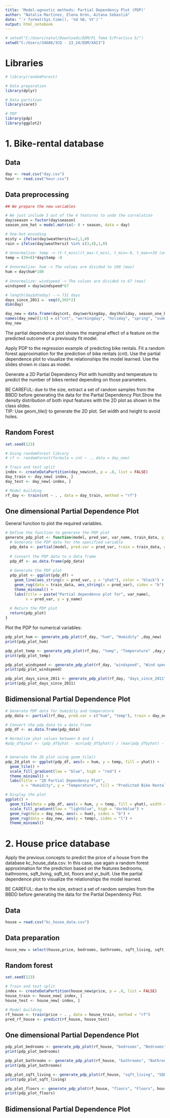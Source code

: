 ```yaml
---
title: 'Model-agnostic methods: Partial Dependency Plot (PDP)'
author: "Natalia Martínez, Elena Orón, Aitana Sebastià"
date: "`r format(Sys.time(), '%d %B, %Y')`"
output: html_notebook
---
```


```r
# setwd("C:/Users/natal/Downloads/EDM/PL Tema 5/Practica 5/")
setwd("C:/Users/34686/3CD - 23_24/EDM/XAI3")
```

# Libraries

```r

# library(randomForest)

# Data preparation
library(dplyr)

# Data partition
library(caret)  

# PDP
library(pdp)
library(ggplot2)

```

# 1. Bike-rental database

## Data

```r
day <- read.csv("day.csv")
hour <- read.csv("hour.csv")
```

## Data preprocessing

```r
## We prepare the new variables

# We just include 3 out of the 4 features to undo the correlation
day$season = factor(day$season)
season_one_hot = model.matrix(~ 0 + season, data = day)

# One-hot encoding
misty = ifelse(day$weathersit==2,1,0)
rain = ifelse(day$weathersit %in% c(3,4),1,0)

# Unnormalize: temp -> (t-t_min)/(t_max-t_min), t_min=-8, t_max=+39 (only in hourly scale) 
temp = (39+8)*day$temp -8
  
# Unnormalize: hum -> The values are divided to 100 (max) 
hum = day$hum*100
  
# Unnormalize: windspeed -> The values are divided to 67 (max)
windspeed = day$windspeed*67

# length(day$dteday) --> 731 days
days_since_2011 =  seq(0,365*2)
dim(day)
```

```r
day_new = data.frame(day$cnt, day$workingday, day$holiday, season_one_hot[,-1], misty, rain, temp, hum, windspeed, days_since_2011)
names(day_new)[1:6] = c("cnt", "workingday", "holiday", "spring", "summer", "fall")
day_new
```

The partial dependence plot shows the marginal effect of a feature on the predicted outcome of a previously fit model.

Apply PDP to the regression example of predicting bike rentals. Fit a random forest approximation for the prediction of bike rentals (cnt). Use the partial dependence plot to visualize the relationships the model learned. Use the slides shown in class as model.

Generate a 2D Partial Dependency Plot with humidity and temperature to predict the number of bikes rented depending on those parameters.

BE CAREFUL: due to the size, extract a set of random samples from the BBDD before generating the data for the Partial Dependency Plot.Show the density distribution of both input features with the 2D plot as shown in the class slides.\
TIP: Use geom_tile() to generate the 2D plot. Set width and height to avoid holes.

## Random Forest

```r
set.seed(123)

# Using randomForest library
# rf <- randomForest(formula = cnt ~ ., data = day_new)

# Train and test split
index <- createDataPartition(day_new$cnt, p = .8, list = FALSE)
day_train <- day_new[ index, ]
day_test <- day_new[-index, ]

# Model building
rf_day <- train(cnt ~ . , data = day_train, method = "rf")

```

## One dimensional Partial Dependence Plot

General function to plot the required variables.

```r

# Define the function to generate the PDP plot
generate_pdp_plot <- function(model, pred_var, var_name, train_data, y_name="Predicted bike rentals", grid_resolution = 20) {
  # Generate the PDP data for the specified variable
  pdp_data <- partial(model, pred.var = pred_var, train = train_data, grid.resolution = grid_resolution)
  
  # Convert the PDP data to a data frame
  pdp_df <- as.data.frame(pdp_data)
  
  # Generate the PDP plot
  pdp_plot <- ggplot(pdp_df) +
    geom_line(aes_string(x = pred_var, y = "yhat"), color = "black") +  # Line for the PDP
    geom_rug(data = train_data, aes_string(x = pred_var), sides = "b") +
    theme_minimal() +
    labs(title = paste("Partial dependence plot for", var_name),
         x = pred_var, y = y_name)
  
  # Return the PDP plot
  return(pdp_plot)
}
```

Plot the PDP for numerical variables:

```r
pdp_plot_hum <- generate_pdp_plot(rf_day, "hum", "Humidity" ,day_new)
print(pdp_plot_hum)

pdp_plot_temp <- generate_pdp_plot(rf_day, "temp", "Temperature" ,day_new)
print(pdp_plot_temp)

pdp_plot_windspeed <- generate_pdp_plot(rf_day, "windspeed", "Wind speed",day_new)
print(pdp_plot_windspeed)

pdp_plot_days_since_2011 <- generate_pdp_plot(rf_day, "days_since_2011", "Days since 2011",day_new)
print(pdp_plot_days_since_2011)


```

## Bidimensional Partial Dependence Plot

```r
# Generate PDP data for humidity and temperature
pdp_data <- partial(rf_day, pred.var = c("hum", "temp"), train = day_new, grid.resolution = 20)

# Convert the pdp_data to a data frame
pdp_df <- as.data.frame(pdp_data)

# Normalize yhat values between 0 and 1
#pdp_df$yhat <- (pdp_df$yhat - min(pdp_df$yhat)) / (max(pdp_df$yhat) - min(pdp_df$yhat))


# Generate the 2D plot using geom_tile()
pdp_2d_plot <- ggplot(pdp_df, aes(x = hum, y = temp, fill = yhat)) +
  geom_tile() +
  scale_fill_gradient(low = "blue", high = "red") +
  theme_minimal() +
  labs(title = "2D Partial Dependency Plot",
       x = "Humidity", y = "Temperature", fill = "Predicted Bike Rentals")

# Display the plot
ggplot() +
  geom_tile(data = pdp_df, aes(x = hum, y = temp, fill = yhat), width = 10, height = 5) +
  scale_fill_gradient(low = "lightblue", high = "darkblue") +
  geom_rug(data = day_new, aes(x = hum), sides = "b") +
  geom_rug(data = day_new, aes(y = temp), sides = "l") + 
  theme_minimal()

```

# 2. House price database

Apply the previous concepts to predict the price of a house from the database kc_house_data.csv. In this case, use again a random forest approximation for the prediction based on the features bedrooms, bathrooms, sqft_living, sqft_lot, floors and yr_built. Use the partial dependence plot to visualize the relationships the model learned.

BE CAREFUL: due to the size, extract a set of random samples from the BBDD before generating the data for the Partial Dependency Plot.

## Data

```r
house = read.csv("kc_house_data.csv")
```

## Data preparation

```r
house_new = select(house,price, bedrooms, bathrooms, sqft_living, sqft_lot, floors, yr_built)
```

## Random forest

```r
set.seed(123)

# Train and test split
index <- createDataPartition(house_new$price, p = .8, list = FALSE)
house_train <- house_new[ index, ]
house_test <- house_new[-index, ]

# Model building
rf_house <- train(price ~ . , data = house_train, method = "rf")
pred_rf_house <- predict(rf_house, house_test)

```

## One dimensional Partial Dependence Plot



```r
pdp_plot_bedrooms <- generate_pdp_plot(rf_house, "bedrooms", "Bedrooms" ,house_new, "Predicted Price")
print(pdp_plot_bedrooms)

pdp_plot_bathrooms <- generate_pdp_plot(rf_house, "bathrooms", "Bathrooms" ,house_new, "Predicted Price")
print(pdp_plot_bathrooms)

pdp_plot_sqft_living <- generate_pdp_plot(rf_house, "sqft_living", "SQFT living",house_new, "Predicted Price")
print(pdp_plot_sqft_living)

pdp_plot_floors <- generate_pdp_plot(rf_house, "floors", "Floors", house_new, "Predicted Price")
print(pdp_plot_floors)
```

## Bidimensional Partial Dependence Plot

```r

```
